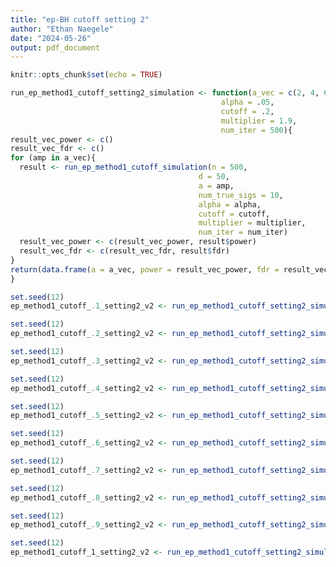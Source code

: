 ```yaml
---
title: "ep-BH cutoff setting 2"
author: "Ethan Naegele"
date: "2024-05-26"
output: pdf_document
---
```


```r
knitr::opts_chunk$set(echo = TRUE)
```

```r
run_ep_method1_cutoff_setting2_simulation <- function(a_vec = c(2, 4, 6, 8, 10), 
                                               alpha = .05,
                                               cutoff = .2,
                                               multiplier = 1.9,
                                               num_iter = 500){
result_vec_power <- c()
result_vec_fdr <- c()
for (amp in a_vec){
  result <- run_ep_method1_cutoff_simulation(n = 500,
                                          d = 50,
                                          a = amp, 
                                          num_true_sigs = 10,
                                          alpha = alpha,
                                          cutoff = cutoff,
                                          multiplier = multiplier,
                                          num_iter = num_iter)
  result_vec_power <- c(result_vec_power, result$power)
  result_vec_fdr <- c(result_vec_fdr, result$fdr)
}
return(data.frame(a = a_vec, power = result_vec_power, fdr = result_vec_fdr))
}
```


```r
set.seed(12)
ep_method1_cutoff_.1_setting2_v2 <- run_ep_method1_cutoff_setting2_simulation(cutoff = .1)
```

```r
set.seed(12)
ep_method1_cutoff_.2_setting2_v2 <- run_ep_method1_cutoff_setting2_simulation(cutoff = .2)
```


```r
set.seed(12)
ep_method1_cutoff_.3_setting2_v2 <- run_ep_method1_cutoff_setting2_simulation(cutoff = .3)
```


```r
set.seed(12)
ep_method1_cutoff_.4_setting2_v2 <- run_ep_method1_cutoff_setting2_simulation(cutoff = .4)
```

```r
set.seed(12)
ep_method1_cutoff_.5_setting2_v2 <- run_ep_method1_cutoff_setting2_simulation(cutoff = .5)
```

```r
set.seed(12)
ep_method1_cutoff_.6_setting2_v2 <- run_ep_method1_cutoff_setting2_simulation(cutoff = .6)
```

```r
set.seed(12)
ep_method1_cutoff_.7_setting2_v2 <- run_ep_method1_cutoff_setting2_simulation(cutoff = .7)
```


```r
set.seed(12)
ep_method1_cutoff_.8_setting2_v2 <- run_ep_method1_cutoff_setting2_simulation(cutoff = .8)
```

```r
set.seed(12)
ep_method1_cutoff_.9_setting2_v2 <- run_ep_method1_cutoff_setting2_simulation(cutoff = .9)
```

```r
set.seed(12)
ep_method1_cutoff_1_setting2_v2 <- run_ep_method1_cutoff_setting2_simulation(cutoff = 1)
```

